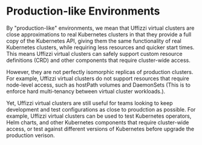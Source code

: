 # Production-like Environments  

By "production-like" environments, we mean that Uffizzi virtual clusters are close approximations to real Kubernetes clusters in that they provide a full copy of the Kubernetes API, giving them the same functionality of real Kubernetes clusters, while requiring less resources and quicker start times. This means Uffizzi virtual clusters can safely support custom resource definitions (CRD) and other components that require cluster-wide access.  

However, they are not perfectly isomorphic replicas of production clusters. For example, Uffizzi virtual clusters do not support resources that require node-level access, such as hostPath volumes and DaemonSets (This is to enforce hard multi-tenancy between virtual cluster workloads.). 

Yet, Uffizzi virtual clusters are still useful for teams looking to keep development and test configurations as close to proudction as possible. For example, Uffizzi virtual clusters can be used to test Kubernetes operators, Helm charts, and other Kubernetes components that require cluster-wide access, or test against different versions of Kubernetes before upgrade the production verison.